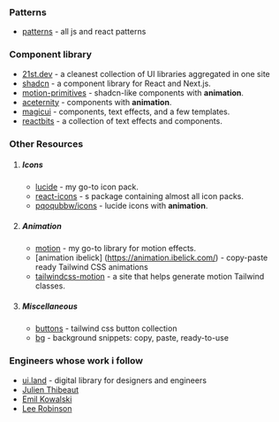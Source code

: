 ### Patterns 
- [patterns](https://www.patterns.dev/) - all js and react patterns

### Component library 

- [21st.dev](https://21st.dev/) - a cleanest collection of UI libraries aggregated in one site
- [shadcn](https://ui.shadcn.com/) - a component library for React and Next.js.
- [motion-primitives](https://motion-primitives.com/docs) - shadcn-like components with **animation**.
- [aceternity](https://ui.aceternity.com/components) - components with **animation**.
- [magicui](https://magicui.design/docs) - components, text effects, and a few templates.
- [reactbits](https://www.reactbits.dev/) - a collection of text effects and components.

### Other Resources

1. ##### Icons
    - [lucide](https://lucide.dev/) - my go-to icon pack.
    - [react-icons](https://react-icons.github.io/react-icons/) - s package containing almost all icon packs.
    - [pqoqubbw/icons](https://icons.pqoqubbw.dev/) - lucide icons with **animation**.

2. ##### Animation
    - [motion](https://motion.dev/) - my go-to library for motion effects.
    - [animation ibelick] (https://animation.ibelick.com/) - copy-paste ready Tailwind CSS animations
    - [tailwindcss-motion](https://rombo.co/tailwind/) - a site that helps generate motion Tailwind classes.

3. ##### Miscellaneous
    - [buttons](https://buttons.ibelick.com/) - tailwind css button collection
    - [bg](https://bg.ibelick.com/) - background snippets: copy, paste, ready-to-use


### Engineers whose work i follow
- [ui.land](https://ui.land/) - digital library for designers and engineers
- [Julien Thibeaut](https://ibelick.com/)
- [Emil Kowalski](https://emilkowal.ski/)
- [Lee Robinson](https://leerob.com/)